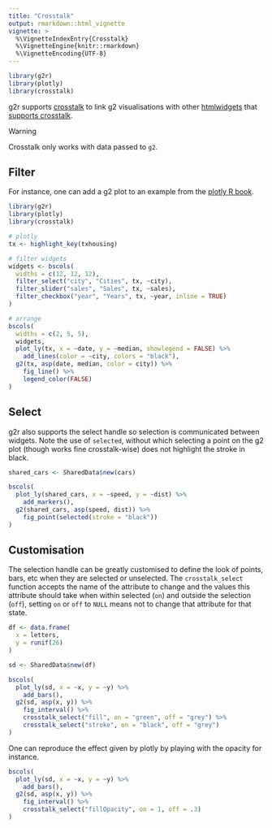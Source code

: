 ```yaml
---
title: "Crosstalk"
output: rmarkdown::html_vignette
vignette: >
  %\VignetteIndexEntry{Crosstalk}
  %\VignetteEngine{knitr::rmarkdown}
  %\VignetteEncoding{UTF-8}
---
```


```r
library(g2r)
library(plotly)
library(crosstalk)
```

g2r supports [crosstalk](https://rstudio.github.io/crosstalk/) to link g2 visualisations with other [htmlwidgets](http://htmlwidgets.org/) that [supports crosstalk](https://rstudio.github.io/crosstalk/widgets.html).

<div class="panel panel-warning">
<div class="panel-heading">Warning</div>
<div class="panel-body">
Crosstalk only works with data passed to `g2`.
</div>
</div>

## Filter

For instance, one can add a g2 plot to an example from the [plotly R book](https://plotly-r.com/client-side-linking.html).

```r
library(g2r)
library(plotly)
library(crosstalk)

# plotly
tx <- highlight_key(txhousing)

# filter widgets
widgets <- bscols(
  widths = c(12, 12, 12),
  filter_select("city", "Cities", tx, ~city),
  filter_slider("sales", "Sales", tx, ~sales),
  filter_checkbox("year", "Years", tx, ~year, inline = TRUE)
)

# arrange
bscols(
  widths = c(2, 5, 5),
  widgets, 
  plot_ly(tx, x = ~date, y = ~median, showlegend = FALSE) %>% 
    add_lines(color = ~city, colors = "black"),
  g2(tx, asp(date, median, color = city)) %>% 
    fig_line() %>% 
    legend_color(FALSE)
)
```

## Select

g2r also supports the select handle so selection is communicated between widgets. Note the use of `selected`, without which selecting a point on the g2 plot (though works fine crosstalk-wise) does not highlight the stroke in black.

```r
shared_cars <- SharedData$new(cars)

bscols(
  plot_ly(shared_cars, x = ~speed, y = ~dist) %>% 
    add_markers(),
  g2(shared_cars, asp(speed, dist)) %>% 
    fig_point(selected(stroke = "black"))
)
```

## Customisation

The selection handle can be greatly customised to define the look of points, bars, etc when they are selected or unselected. The `crosstalk_select` function accepts the name of the attribute to change and the values this attribute should take when within selected (`on`) and outside the selection (`off`), setting `on` or `off` to `NULL` means not to change that attribute for that state.

```r
df <- data.frame(
  x = letters,
  y = runif(26)
)

sd <- SharedData$new(df)

bscols(
  plot_ly(sd, x = ~x, y = ~y) %>% 
    add_bars(),
  g2(sd, asp(x, y)) %>% 
    fig_interval() %>% 
    crosstalk_select("fill", on = "green", off = "grey") %>% 
    crosstalk_select("stroke", on = "black", off = "grey")
)
```

One can reproduce the effect given by plotly by playing with the opacity for instance.

```r
bscols(
  plot_ly(sd, x = ~x, y = ~y) %>% 
    add_bars(),
  g2(sd, asp(x, y)) %>% 
    fig_interval() %>% 
    crosstalk_select("fillOpacity", on = 1, off = .3)
)
```
